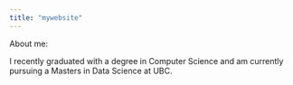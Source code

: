 ```yaml
---
title: "mywebsite"
---
```


About me:

I recently graduated with a degree in Computer Science and am currently pursuing a Masters in Data Science at UBC.
